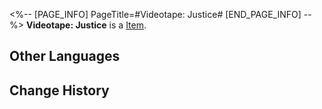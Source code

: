 <%-- [PAGE_INFO]
PageTitle=#Videotape: Justice#
[END_PAGE_INFO] --%>
{{Item Infobox
|title       = Videotape: Justice
|id          = 140076
|image       = Item Videotape- Justice.png
|type        = 
|invCategory = Missions
|rarity      = 3
|effect      = 
|description = A videotape that recorded the intricate secrets of the space station. Its maker went the extra mile in making it secure by installing a most extraordinary security mechanism.
}}
{{Description|1=''"That's the most direct evidence of the power of the Aeons. The justice people are seeking seems almost amusing in the face of a doomed planet... The hollow and eerily fast utterance is proof that the last bit of the videotape has been corrupted by something."''}}
'''Videotape: Justice''' is a [[Item]].

==Other Languages==
{{Other Languages
|en   = Videotape: Justice
|zhs  = 录像带：正义
|zht  = 錄影帶：正義
|ja   = ビデオテープ：正義
|ko   = 녹화 테이프: 정의
|es   = Cinta de video: Justicia
|fr   = Cassette : Justice
|ru   = Видеоплёнка: Справедливость
|th   = วิดีโอเทป: ความยุติธรรม
|vi   = Băng Ghi Hình: Công Lý
|de   = Videoband: Gerechtigkeit
|id   = Rekaman Video: Keadilan
|pt   = Fita Cassete: Justiça
}}

==Change History==
{{Change History|2.0}}